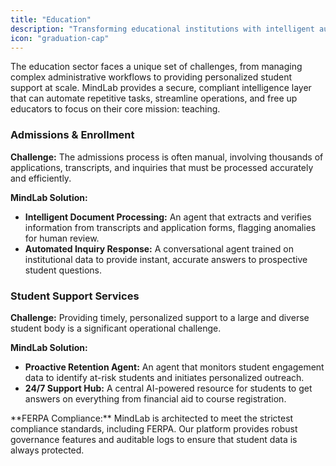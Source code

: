 ```yaml
---
title: "Education"
description: "Transforming educational institutions with intelligent automation."
icon: "graduation-cap"
---
```


The education sector faces a unique set of challenges, from managing complex administrative workflows to providing personalized student support at scale. MindLab provides a secure, compliant intelligence layer that can automate repetitive tasks, streamline operations, and free up educators to focus on their core mission: teaching.

### Admissions & Enrollment

**Challenge:** The admissions process is often manual, involving thousands of applications, transcripts, and inquiries that must be processed accurately and efficiently.

**MindLab Solution:**
- **Intelligent Document Processing:** An agent that extracts and verifies information from transcripts and application forms, flagging anomalies for human review.
- **Automated Inquiry Response:** A conversational agent trained on institutional data to provide instant, accurate answers to prospective student questions.

### Student Support Services

**Challenge:** Providing timely, personalized support to a large and diverse student body is a significant operational challenge.

**MindLab Solution:**
- **Proactive Retention Agent:** An agent that monitors student engagement data to identify at-risk students and initiates personalized outreach.
- **24/7 Support Hub:** A central AI-powered resource for students to get answers on everything from financial aid to course registration.

<Note>
**FERPA Compliance:** MindLab is architected to meet the strictest compliance standards, including FERPA. Our platform provides robust governance features and auditable logs to ensure that student data is always protected.
</Note>